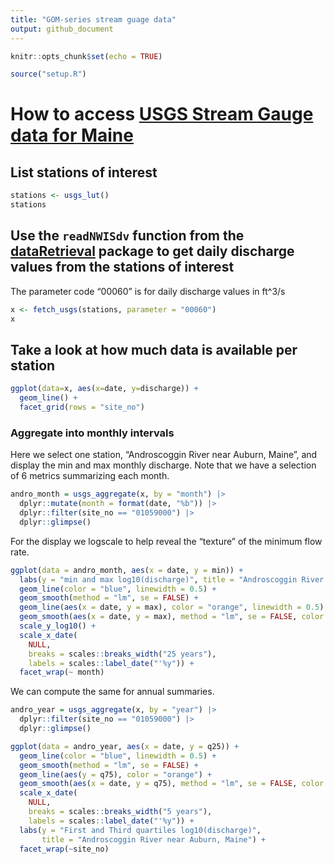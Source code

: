 ```yaml
---
title: "GOM-series stream guage data"
output: github_document
---
```


```r
knitr::opts_chunk$set(echo = TRUE)
```

```r
source("setup.R")
```

# How to access [USGS Stream Gauge data for Maine](https://waterdata.usgs.gov/me/nwis/rt) 

## List stations of interest

```r
stations <- usgs_lut()
stations
```


## Use the `readNWISdv` function from the [dataRetrieval]() package to get daily discharge values from the stations of interest

The parameter code "00060" is for daily discharge values in ft^3/s

```r
x <- fetch_usgs(stations, parameter = "00060")
x
```


## Take a look at how much data is available per station

```r
ggplot(data=x, aes(x=date, y=discharge)) +
  geom_line() +
  facet_grid(rows = "site_no")
```

### Aggregate into monthly intervals


Here we select one station, "Androscoggin River near Auburn, Maine", and display the min and max monthly discharge.  Note that we have a selection of 6 metrics summarizing each month.

```r
andro_month = usgs_aggregate(x, by = "month") |>
  dplyr::mutate(month = format(date, "%b")) |>
  dplyr::filter(site_no == "01059000") |>
  dplyr::glimpse()
```

For the display we logscale to help reveal the "texture" of the minimum flow rate.

```r
ggplot(data = andro_month, aes(x = date, y = min)) +
  labs(y = "min and max log10(discharge)", title = "Androscoggin River near Auburn, Maine") + 
  geom_line(color = "blue", linewidth = 0.5) + 
  geom_smooth(method = "lm", se = FALSE) +
  geom_line(aes(x = date, y = max), color = "orange", linewidth = 0.5) + 
  geom_smooth(aes(x = date, y = max), method = "lm", se = FALSE, color = "orange") +
  scale_y_log10() + 
  scale_x_date(
    NULL,
    breaks = scales::breaks_width("25 years"),
    labels = scales::label_date("'%y")) + 
  facet_wrap(~ month)
```

We can compute the same for annual summaries.

```r
andro_year = usgs_aggregate(x, by = "year") |>
  dplyr::filter(site_no == "01059000") |>
  dplyr::glimpse()
```

```r
ggplot(data = andro_year, aes(x = date, y = q25)) + 
  geom_line(color = "blue", linewidth = 0.5) + 
  geom_smooth(method = "lm", se = FALSE) +
  geom_line(aes(y = q75), color = "orange") +
  geom_smooth(aes(x = date, y = q75), method = "lm", se = FALSE, color = "orange") +
  scale_x_date(
    NULL,
    breaks = scales::breaks_width("5 years"),
    labels = scales::label_date("'%y")) + 
  labs(y = "First and Third quartiles log10(discharge)",
       title = "Androscoggin River near Auburn, Maine") + 
  facet_wrap(~site_no)
```
